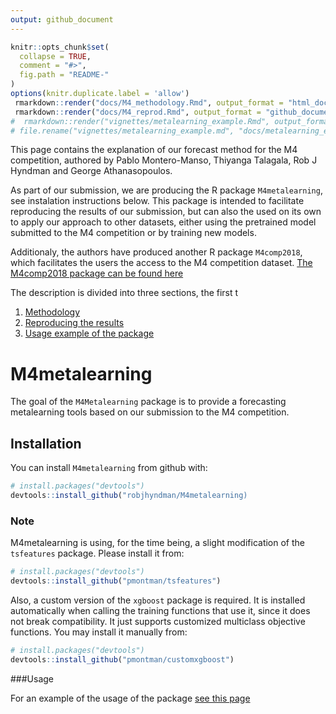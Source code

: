 ```yaml
---
output: github_document
---
```


<!-- README.md is generated from README.Rmd. Please edit that file -->

```r
knitr::opts_chunk$set(
  collapse = TRUE,
  comment = "#>",
  fig.path = "README-"
)
options(knitr.duplicate.label = 'allow')
 rmarkdown::render("docs/M4_methodology.Rmd", output_format = "html_document")
 rmarkdown::render("docs/M4_reprod.Rmd", output_format = "github_document")
#  rmarkdown::render("vignettes/metalearning_example.Rmd", output_format = "github_document")
# file.rename("vignettes/metalearning_example.md", "docs/metalearning_example.md")

```

This page contains the explanation of our forecast method for the M4 competition, authored by Pablo Montero-Manso, Thiyanga Talagala, Rob J Hyndman and George Athanasopoulos.

As part of our submission, we are producing the R package `M4metalearning`, see instalation instructions below. This package is intended to facilitate reproducing the results of our submission, but can also the used on its own to apply our approach to other datasets, either using the pretrained model submitted to the M4 competition or by training new models.

Additionaly, the authors have produced another R package `M4comp2018`, which facilitates the users the access to the M4 competition dataset. [The M4comp2018 package can be found here](https://github.com/carlanetto/M4comp2018)

The description is divided into three sections, the first t

 1. [Methodology](docs/M4_methodology.html)
 2. [Reproducing the results](docs/M4_reprod.md)
 3. [Usage example of the package](docs/metalearning_example.md)


# M4metalearning

The goal of the `M4Metalearning` package is to provide a forecasting metalearning tools based on our submission to the M4 competition.

## Installation

You can install `M4metalearning` from github with:

```r
# install.packages("devtools")
devtools::install_github("robjhyndman/M4metalearning)
```


### Note

M4metalearning is using, for the time being, a slight modification of the `tsfeatures` package. Please install it from:

```r
# install.packages("devtools")
devtools::install_github("pmontman/tsfeatures")
```

Also, a custom version of the `xgboost` package is required. It is installed automatically when calling the training functions that use it, since it does not break compatibility. It just supports customized multiclass objective functions. You may install it manually from:

```r
# install.packages("devtools")
devtools::install_github("pmontman/customxgboost")
```

###Usage

For an example of the usage of the package [see this page](docs/metalearning_example.md)

